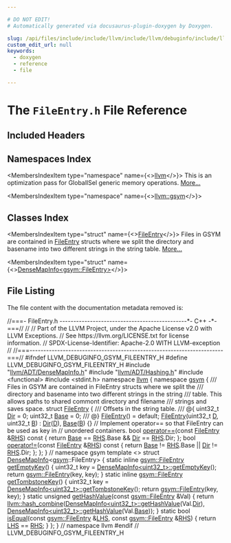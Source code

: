 ```yaml
---

# DO NOT EDIT!
# Automatically generated via docusaurus-plugin-doxygen by Doxygen.

slug: /api/files/include/include/llvm/include/llvm/debuginfo/include/llvm/debuginfo/gsym/fileentry-h
custom_edit_url: null
keywords:
  - doxygen
  - reference
  - file

---
```





# The `FileEntry.h` File Reference

<DoxygenPage pluginConfig={pluginConfig}>



## Included Headers

<IncludesList>
<IncludesListItem
  filePath="llvm/ADT/DenseMapInfo.h"
  permalink="/docs/api/files/include/include/llvm/include/llvm/adt/densemapinfo-h"
  isLocal="true" />
<IncludesListItem
  filePath="llvm/ADT/Hashing.h"
  permalink="/docs/api/files/include/include/llvm/include/llvm/adt/hashing-h"
  isLocal="true" />
<IncludesListItem
  filePath="functional"
  permalink=""
  isLocal="false" />
<IncludesListItem
  filePath="stdint.h"
  permalink=""
  isLocal="false" />
</IncludesList>

## Namespaces Index

<MembersIndex>

<MembersIndexItem
  type="namespace"
  name={<><a href="/docs/api/namespaces/llvm">llvm</a></>}>
This is an optimization pass for GlobalISel generic memory operations. <a href="/docs/api/namespaces/llvm/#details">More...</a>
</MembersIndexItem>

<MembersIndexItem
  type="namespace"
  name={<><a href="/docs/api/namespaces/llvm/gsym">llvm::gsym</a></>}>
</MembersIndexItem>

</MembersIndex>

## Classes Index

<MembersIndex>

<MembersIndexItem
  type="struct"
  name={<><a href="/docs/api/structs/llvm/gsym/fileentry">FileEntry</a></>}>
Files in GSYM are contained in <a href="/docs/api/structs/llvm/gsym/fileentry">FileEntry</a> structs where we split the directory and basename into two different strings in the string table. <a href="/docs/api/structs/llvm/gsym/fileentry/#details">More...</a>
</MembersIndexItem>

<MembersIndexItem
  type="struct"
  name={<><a href="/docs/api/structs/llvm/densemapinfo-5591f21651d12162b1c376a5f4e15eb4">DenseMapInfo&lt;gsym::FileEntry&gt;</a></>}>
</MembersIndexItem>

</MembersIndex>


## File Listing

The file content with the documentation metadata removed is:

<ProgramListing>

<Link id="l00001" /><CodeLine lineNumber="1"><Highlight kind="comment">//===- FileEntry.h ----------------------------------------------&#42;- C++ -&#42;-===//</Highlight><Highlight kind="normal"></Highlight></CodeLine>
<Link id="l00002" /><CodeLine lineNumber="2"><Highlight kind="normal"></Highlight><Highlight kind="comment">//</Highlight><Highlight kind="normal"></Highlight></CodeLine>
<Link id="l00003" /><CodeLine lineNumber="3"><Highlight kind="normal"></Highlight><Highlight kind="comment">// Part of the LLVM Project, under the Apache License v2.0 with LLVM Exceptions.</Highlight><Highlight kind="normal"></Highlight></CodeLine>
<Link id="l00004" /><CodeLine lineNumber="4"><Highlight kind="normal"></Highlight><Highlight kind="comment">// See https://llvm.org/LICENSE.txt for license information.</Highlight><Highlight kind="normal"></Highlight></CodeLine>
<Link id="l00005" /><CodeLine lineNumber="5"><Highlight kind="normal"></Highlight><Highlight kind="comment">// SPDX-License-Identifier: Apache-2.0 WITH LLVM-exception</Highlight><Highlight kind="normal"></Highlight></CodeLine>
<Link id="l00006" /><CodeLine lineNumber="6"><Highlight kind="normal"></Highlight><Highlight kind="comment">//</Highlight><Highlight kind="normal"></Highlight></CodeLine>
<Link id="l00007" /><CodeLine lineNumber="7"><Highlight kind="normal"></Highlight><Highlight kind="comment">//===----------------------------------------------------------------------===//</Highlight><Highlight kind="normal"></Highlight></CodeLine>
<Link id="l00008" /><CodeLine lineNumber="8"><Highlight kind="normal"></Highlight></CodeLine>
<Link id="l00009" /><CodeLine lineNumber="9"><Highlight kind="normal"></Highlight><Highlight kind="preprocessor">#ifndef LLVM&#95;DEBUGINFO&#95;GSYM&#95;FILEENTRY&#95;H</Highlight><Highlight kind="normal"></Highlight></CodeLine>
<Link id="l00010" /><CodeLine lineNumber="10"><Highlight kind="normal"></Highlight><Highlight kind="preprocessor">#define LLVM&#95;DEBUGINFO&#95;GSYM&#95;FILEENTRY&#95;H</Highlight><Highlight kind="normal"></Highlight></CodeLine>
<Link id="l00011" /><CodeLine lineNumber="11"><Highlight kind="normal"></Highlight></CodeLine>
<Link id="l00012" /><CodeLine lineNumber="12"><Highlight kind="normal"></Highlight><Highlight kind="preprocessor">#include &quot;<a href="/docs/api/files/include/include/llvm/include/llvm/adt/densemapinfo-h">llvm/ADT/DenseMapInfo.h</a>&quot;</Highlight><Highlight kind="normal"></Highlight></CodeLine>
<Link id="l00013" /><CodeLine lineNumber="13"><Highlight kind="normal"></Highlight><Highlight kind="preprocessor">#include &quot;<a href="/docs/api/files/include/include/llvm/include/llvm/adt/hashing-h">llvm/ADT/Hashing.h</a>&quot;</Highlight><Highlight kind="normal"></Highlight></CodeLine>
<Link id="l00014" /><CodeLine lineNumber="14"><Highlight kind="normal"></Highlight><Highlight kind="preprocessor">#include &lt;functional&gt;</Highlight><Highlight kind="normal"></Highlight></CodeLine>
<Link id="l00015" /><CodeLine lineNumber="15"><Highlight kind="normal"></Highlight><Highlight kind="preprocessor">#include &lt;stdint.h&gt;</Highlight><Highlight kind="normal"></Highlight></CodeLine>
<Link id="l00016" /><CodeLine lineNumber="16"><Highlight kind="normal"></Highlight></CodeLine>
<Link id="l00017" /><CodeLine lineNumber="17"><Highlight kind="normal"></Highlight><Highlight kind="keyword">namespace </Highlight><Highlight kind="normal"><a href="/docs/api/namespaces/llvm">llvm</a> &#123;</Highlight></CodeLine>
<Link id="l00018" /><CodeLine lineNumber="18"><Highlight kind="normal"></Highlight><Highlight kind="keyword">namespace </Highlight><Highlight kind="normal"><a href="/docs/api/namespaces/llvm/gsym">gsym</a> &#123;</Highlight></CodeLine>
<Link id="l00019" /><CodeLine lineNumber="19"><Highlight kind="normal"></Highlight><Highlight kind="comment"></Highlight></CodeLine>
<Link id="l00020" /><CodeLine lineNumber="20"><Highlight kind="comment">/// Files in GSYM are contained in FileEntry structs where we split the</Highlight></CodeLine>
<Link id="l00021" /><CodeLine lineNumber="21"><Highlight kind="comment">/// directory and basename into two different strings in the string</Highlight></CodeLine>
<Link id="l00022" /><CodeLine lineNumber="22"><Highlight kind="comment">/// table. This allows paths to shared commont directory and filename</Highlight></CodeLine>
<Link id="l00023" /><CodeLine lineNumber="23"><Highlight kind="comment">/// strings and saves space.</Highlight><Highlight kind="normal"></Highlight></CodeLine>
<Link id="l00024" /><CodeLine lineNumber="24" lineLink="/docs/api/structs/llvm/gsym/fileentry"><Highlight kind="normal"></Highlight><Highlight kind="keyword">struct </Highlight><Highlight kind="normal"><a href="/docs/api/structs/llvm/gsym/fileentry/#ac2a09f55847903bd40632fdce4c1a214">FileEntry</a> &#123;</Highlight></CodeLine>
<Link id="l00025" /><CodeLine lineNumber="25"><Highlight kind="normal"></Highlight><Highlight kind="comment"></Highlight></CodeLine>
<Link id="l00026" /><CodeLine lineNumber="26"><Highlight kind="comment">  /// Offsets in the string table.</Highlight></CodeLine>
<Link id="l00027" /><CodeLine lineNumber="27"><Highlight kind="comment">  /// @&#123;</Highlight><Highlight kind="normal"></Highlight></CodeLine>
<Link id="l00028" /><CodeLine lineNumber="28" lineLink="/docs/api/structs/llvm/gsym/fileentry/#ae9efc2fdaa930f2cbdddfd4c553e50a6"><Highlight kind="normal">  uint32&#95;t <a href="/docs/api/structs/llvm/gsym/fileentry/#ae9efc2fdaa930f2cbdddfd4c553e50a6">Dir</a> = 0;</Highlight></CodeLine>
<Link id="l00029" /><CodeLine lineNumber="29" lineLink="/docs/api/structs/llvm/gsym/fileentry/#a59868c936c9541093eadc4f035ebd014"><Highlight kind="normal">  uint32&#95;t <a href="/docs/api/structs/llvm/gsym/fileentry/#a59868c936c9541093eadc4f035ebd014">Base</a> = 0;</Highlight><Highlight kind="comment"></Highlight></CodeLine>
<Link id="l00030" /><CodeLine lineNumber="30"><Highlight kind="comment">  /// @&#125;</Highlight><Highlight kind="normal"></Highlight></CodeLine>
<Link id="l00031" /><CodeLine lineNumber="31"><Highlight kind="normal"></Highlight></CodeLine>
<Link id="l00032" /><CodeLine lineNumber="32" lineLink="/docs/api/structs/llvm/gsym/fileentry/#ac2a09f55847903bd40632fdce4c1a214"><Highlight kind="normal">  <a href="/docs/api/structs/llvm/gsym/fileentry/#ac2a09f55847903bd40632fdce4c1a214">FileEntry</a>() = </Highlight><Highlight kind="keywordflow">default</Highlight><Highlight kind="normal">;</Highlight></CodeLine>
<Link id="l00033" /><CodeLine lineNumber="33" lineLink="/docs/api/structs/llvm/gsym/fileentry/#a7bbe3fffe95195462674b2c1d2d11405"><Highlight kind="normal">  <a href="/docs/api/structs/llvm/gsym/fileentry/#a7bbe3fffe95195462674b2c1d2d11405">FileEntry</a>(uint32&#95;t <a href="/docs/api/files/lib/lib/ir/builtingcs-cpp/#a6a9f043784cf87001c84980afa76da82">D</a>, uint32&#95;t <a href="/docs/api/files/lib/lib/ir/builtingcs-cpp/#ae76959fe811ba090de4cba69ac00f1da">B</a>) : <a href="/docs/api/structs/llvm/gsym/fileentry/#ae9efc2fdaa930f2cbdddfd4c553e50a6">Dir</a>(<a href="/docs/api/files/lib/lib/ir/builtingcs-cpp/#a6a9f043784cf87001c84980afa76da82">D</a>), <a href="/docs/api/structs/llvm/gsym/fileentry/#a59868c936c9541093eadc4f035ebd014">Base</a>(<a href="/docs/api/files/lib/lib/ir/builtingcs-cpp/#ae76959fe811ba090de4cba69ac00f1da">B</a>) &#123;&#125;</Highlight></CodeLine>
<Link id="l00034" /><CodeLine lineNumber="34"><Highlight kind="normal"></Highlight></CodeLine>
<Link id="l00035" /><CodeLine lineNumber="35"><Highlight kind="normal">  </Highlight><Highlight kind="comment">// Implement operator== so that FileEntry can be used as key in</Highlight><Highlight kind="normal"></Highlight></CodeLine>
<Link id="l00036" /><CodeLine lineNumber="36"><Highlight kind="normal">  </Highlight><Highlight kind="comment">// unordered containers.</Highlight><Highlight kind="normal"></Highlight></CodeLine>
<Link id="l00037" /><CodeLine lineNumber="37" lineLink="/docs/api/structs/llvm/gsym/fileentry/#acdce4297e65ad118a50fe87c4577dd8c"><Highlight kind="normal">  </Highlight><Highlight kind="keywordtype">bool</Highlight><Highlight kind="normal"> <a href="/docs/api/structs/llvm/gsym/fileentry/#acdce4297e65ad118a50fe87c4577dd8c">operator==</a>(</Highlight><Highlight kind="keyword">const</Highlight><Highlight kind="normal"> <a href="/docs/api/structs/llvm/gsym/fileentry/#ac2a09f55847903bd40632fdce4c1a214">FileEntry</a> &amp;<a href="/docs/api/files/lib/lib/target/lib/target/x86/x86partialreduction-cpp/#a87b8bfbbe9d8f7146d7f20a5fb42efd0">RHS</a>)</Highlight><Highlight kind="keyword"> const </Highlight><Highlight kind="normal">&#123;</Highlight></CodeLine>
<Link id="l00038" /><CodeLine lineNumber="38"><Highlight kind="normal">    </Highlight><Highlight kind="keywordflow">return</Highlight><Highlight kind="normal"> <a href="/docs/api/structs/llvm/gsym/fileentry/#a59868c936c9541093eadc4f035ebd014">Base</a> == <a href="/docs/api/files/lib/lib/target/lib/target/x86/x86partialreduction-cpp/#a87b8bfbbe9d8f7146d7f20a5fb42efd0">RHS</a>.Base &amp;&amp; <a href="/docs/api/structs/llvm/gsym/fileentry/#ae9efc2fdaa930f2cbdddfd4c553e50a6">Dir</a> == <a href="/docs/api/files/lib/lib/target/lib/target/x86/x86partialreduction-cpp/#a87b8bfbbe9d8f7146d7f20a5fb42efd0">RHS</a>.Dir;</Highlight></CodeLine>
<Link id="l00039" /><CodeLine lineNumber="39"><Highlight kind="normal">  &#125;;</Highlight></CodeLine>
<Link id="l00040" /><CodeLine lineNumber="40" lineLink="/docs/api/structs/llvm/gsym/fileentry/#a96cb248498bf4cd173ad1287bae87924"><Highlight kind="normal">  </Highlight><Highlight kind="keywordtype">bool</Highlight><Highlight kind="normal"> <a href="/docs/api/structs/llvm/gsym/fileentry/#a96cb248498bf4cd173ad1287bae87924">operator!=</a>(</Highlight><Highlight kind="keyword">const</Highlight><Highlight kind="normal"> <a href="/docs/api/structs/llvm/gsym/fileentry/#ac2a09f55847903bd40632fdce4c1a214">FileEntry</a> &amp;<a href="/docs/api/files/lib/lib/target/lib/target/x86/x86partialreduction-cpp/#a87b8bfbbe9d8f7146d7f20a5fb42efd0">RHS</a>)</Highlight><Highlight kind="keyword"> const </Highlight><Highlight kind="normal">&#123;</Highlight></CodeLine>
<Link id="l00041" /><CodeLine lineNumber="41"><Highlight kind="normal">    </Highlight><Highlight kind="keywordflow">return</Highlight><Highlight kind="normal"> <a href="/docs/api/structs/llvm/gsym/fileentry/#a59868c936c9541093eadc4f035ebd014">Base</a> != <a href="/docs/api/files/lib/lib/target/lib/target/x86/x86partialreduction-cpp/#a87b8bfbbe9d8f7146d7f20a5fb42efd0">RHS</a>.Base || <a href="/docs/api/structs/llvm/gsym/fileentry/#ae9efc2fdaa930f2cbdddfd4c553e50a6">Dir</a> != <a href="/docs/api/files/lib/lib/target/lib/target/x86/x86partialreduction-cpp/#a87b8bfbbe9d8f7146d7f20a5fb42efd0">RHS</a>.Dir;</Highlight></CodeLine>
<Link id="l00042" /><CodeLine lineNumber="42"><Highlight kind="normal">  &#125;;</Highlight></CodeLine>
<Link id="l00043" /><CodeLine lineNumber="43"><Highlight kind="normal">&#125;;</Highlight></CodeLine>
<Link id="l00044" /><CodeLine lineNumber="44"><Highlight kind="normal"></Highlight></CodeLine>
<Link id="l00045" /><CodeLine lineNumber="45"><Highlight kind="normal">&#125; </Highlight><Highlight kind="comment">// namespace gsym</Highlight><Highlight kind="normal"></Highlight></CodeLine>
<Link id="l00046" /><CodeLine lineNumber="46"><Highlight kind="normal"></Highlight></CodeLine>
<Link id="l00047" /><CodeLine lineNumber="47" lineLink="/docs/api/structs/llvm/densemapinfo-5591f21651d12162b1c376a5f4e15eb4"><Highlight kind="normal"></Highlight><Highlight kind="keyword">template</Highlight><Highlight kind="normal"> &lt;&gt; </Highlight><Highlight kind="keyword">struct </Highlight><Highlight kind="normal"><a href="/docs/api/structs/llvm/densemapinfo">DenseMapInfo</a>&lt;<a href="/docs/api/namespaces/llvm/gsym">gsym</a>::FileEntry&gt; &#123;</Highlight></CodeLine>
<Link id="l00048" /><CodeLine lineNumber="48" lineLink="/docs/api/structs/llvm/densemapinfo-5591f21651d12162b1c376a5f4e15eb4/#ae2648b81dbd36a455a01075f36c695c0"><Highlight kind="normal">  </Highlight><Highlight kind="keyword">static</Highlight><Highlight kind="normal"> </Highlight><Highlight kind="keyword">inline</Highlight><Highlight kind="normal"> <a href="/docs/api/structs/llvm/gsym/fileentry">gsym::FileEntry</a> <a href="/docs/api/structs/llvm/densemapinfo-5591f21651d12162b1c376a5f4e15eb4/#ae2648b81dbd36a455a01075f36c695c0">getEmptyKey</a>() &#123;</Highlight></CodeLine>
<Link id="l00049" /><CodeLine lineNumber="49"><Highlight kind="normal">    uint32&#95;t key = <a href="/docs/api/structs/anonymous-namespace-gvnsink-cpp-/densemapinfo/#a1423601a8e4ec304e0756df4e761ebbb">DenseMapInfo&lt;uint32&#95;t&gt;::getEmptyKey</a>();</Highlight></CodeLine>
<Link id="l00050" /><CodeLine lineNumber="50"><Highlight kind="normal">    </Highlight><Highlight kind="keywordflow">return</Highlight><Highlight kind="normal"> <a href="/docs/api/structs/llvm/gsym/fileentry">gsym::FileEntry</a>(key, key);</Highlight></CodeLine>
<Link id="l00051" /><CodeLine lineNumber="51"><Highlight kind="normal">  &#125;</Highlight></CodeLine>
<Link id="l00052" /><CodeLine lineNumber="52" lineLink="/docs/api/structs/llvm/densemapinfo-5591f21651d12162b1c376a5f4e15eb4/#abcc4b05afdb5aef02ff52d8e3b157a69"><Highlight kind="normal">  </Highlight><Highlight kind="keyword">static</Highlight><Highlight kind="normal"> </Highlight><Highlight kind="keyword">inline</Highlight><Highlight kind="normal"> <a href="/docs/api/structs/llvm/gsym/fileentry">gsym::FileEntry</a> <a href="/docs/api/structs/llvm/densemapinfo-5591f21651d12162b1c376a5f4e15eb4/#abcc4b05afdb5aef02ff52d8e3b157a69">getTombstoneKey</a>() &#123;</Highlight></CodeLine>
<Link id="l00053" /><CodeLine lineNumber="53"><Highlight kind="normal">    uint32&#95;t key = <a href="/docs/api/structs/anonymous-namespace-gvnsink-cpp-/densemapinfo/#a9571e26b946751eaf015a9b8dc508be9">DenseMapInfo&lt;uint32&#95;t&gt;::getTombstoneKey</a>();</Highlight></CodeLine>
<Link id="l00054" /><CodeLine lineNumber="54"><Highlight kind="normal">    </Highlight><Highlight kind="keywordflow">return</Highlight><Highlight kind="normal"> <a href="/docs/api/structs/llvm/gsym/fileentry">gsym::FileEntry</a>(key, key);</Highlight></CodeLine>
<Link id="l00055" /><CodeLine lineNumber="55"><Highlight kind="normal">  &#125;</Highlight></CodeLine>
<Link id="l00056" /><CodeLine lineNumber="56" lineLink="/docs/api/structs/llvm/densemapinfo-5591f21651d12162b1c376a5f4e15eb4/#a85ceb710030ccf5cf90a0a1679c932d2"><Highlight kind="normal">  </Highlight><Highlight kind="keyword">static</Highlight><Highlight kind="normal"> </Highlight><Highlight kind="keywordtype">unsigned</Highlight><Highlight kind="normal"> <a href="/docs/api/structs/llvm/densemapinfo-5591f21651d12162b1c376a5f4e15eb4/#a85ceb710030ccf5cf90a0a1679c932d2">getHashValue</a>(</Highlight><Highlight kind="keyword">const</Highlight><Highlight kind="normal"> <a href="/docs/api/structs/llvm/gsym/fileentry">gsym::FileEntry</a> &amp;Val) &#123;</Highlight></CodeLine>
<Link id="l00057" /><CodeLine lineNumber="57"><Highlight kind="normal">    </Highlight><Highlight kind="keywordflow">return</Highlight><Highlight kind="normal"> <a href="/docs/api/namespaces/llvm/#add71474638430694c84640146383fc44">llvm::hash&#95;combine</a>(<a href="/docs/api/structs/anonymous-namespace-gvnsink-cpp-/densemapinfo/#a86544e5fd2336905e43348d2fd546094">DenseMapInfo&lt;uint32&#95;t&gt;::getHashValue</a>(Val.<a href="/docs/api/structs/llvm/gsym/fileentry/#ae9efc2fdaa930f2cbdddfd4c553e50a6">Dir</a>),</Highlight></CodeLine>
<Link id="l00058" /><CodeLine lineNumber="58"><Highlight kind="normal">                              <a href="/docs/api/structs/anonymous-namespace-gvnsink-cpp-/densemapinfo/#a86544e5fd2336905e43348d2fd546094">DenseMapInfo&lt;uint32&#95;t&gt;::getHashValue</a>(Val.<a href="/docs/api/structs/llvm/gsym/fileentry/#a59868c936c9541093eadc4f035ebd014">Base</a>));</Highlight></CodeLine>
<Link id="l00059" /><CodeLine lineNumber="59"><Highlight kind="normal">  &#125;</Highlight></CodeLine>
<Link id="l00060" /><CodeLine lineNumber="60" lineLink="/docs/api/structs/llvm/densemapinfo-5591f21651d12162b1c376a5f4e15eb4/#aba184a6f1878337298a0f7ab100491ca"><Highlight kind="normal">  </Highlight><Highlight kind="keyword">static</Highlight><Highlight kind="normal"> </Highlight><Highlight kind="keywordtype">bool</Highlight><Highlight kind="normal"> <a href="/docs/api/structs/llvm/densemapinfo-5591f21651d12162b1c376a5f4e15eb4/#aba184a6f1878337298a0f7ab100491ca">isEqual</a>(</Highlight><Highlight kind="keyword">const</Highlight><Highlight kind="normal"> <a href="/docs/api/structs/llvm/gsym/fileentry">gsym::FileEntry</a> &amp;<a href="/docs/api/files/lib/lib/target/lib/target/x86/x86partialreduction-cpp/#a9e1483f7215664a2315c53c3558d9a8d">LHS</a>, </Highlight><Highlight kind="keyword">const</Highlight><Highlight kind="normal"> <a href="/docs/api/structs/llvm/gsym/fileentry">gsym::FileEntry</a> &amp;<a href="/docs/api/files/lib/lib/target/lib/target/x86/x86partialreduction-cpp/#a87b8bfbbe9d8f7146d7f20a5fb42efd0">RHS</a>) &#123;</Highlight></CodeLine>
<Link id="l00061" /><CodeLine lineNumber="61"><Highlight kind="normal">    </Highlight><Highlight kind="keywordflow">return</Highlight><Highlight kind="normal"> <a href="/docs/api/files/lib/lib/target/lib/target/x86/x86partialreduction-cpp/#a9e1483f7215664a2315c53c3558d9a8d">LHS</a> == <a href="/docs/api/files/lib/lib/target/lib/target/x86/x86partialreduction-cpp/#a87b8bfbbe9d8f7146d7f20a5fb42efd0">RHS</a>;</Highlight></CodeLine>
<Link id="l00062" /><CodeLine lineNumber="62"><Highlight kind="normal">  &#125;</Highlight></CodeLine>
<Link id="l00063" /><CodeLine lineNumber="63"><Highlight kind="normal">&#125;;</Highlight></CodeLine>
<Link id="l00064" /><CodeLine lineNumber="64"><Highlight kind="normal"></Highlight></CodeLine>
<Link id="l00065" /><CodeLine lineNumber="65"><Highlight kind="normal">&#125; </Highlight><Highlight kind="comment">// namespace llvm</Highlight><Highlight kind="normal"></Highlight></CodeLine>
<Link id="l00066" /><CodeLine lineNumber="66"><Highlight kind="normal"></Highlight><Highlight kind="preprocessor">#endif </Highlight><Highlight kind="comment">// LLVM&#95;DEBUGINFO&#95;GSYM&#95;FILEENTRY&#95;H</Highlight><Highlight kind="normal"></Highlight></CodeLine>

</ProgramListing>


</DoxygenPage>
